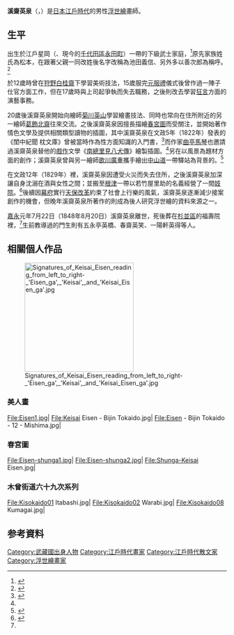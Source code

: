 {{Infobox artist
| name             = 溪齋 英泉
| native_name      = 渓斎 英泉
| native_name_lang = ja
| birth_date       = [[寬政|寬政]]2年（西元1790年）
| birth_place      = [[武藏國|武藏國]]
| death_date       = [[嘉永|嘉永]]元年7月22日（西元1848年8月20日）
| nationality      = [[日本|日本]]
| known_for        = [[美人绘|美人畫]]<br>[[春宮圖|春宮圖]]
}}
{{japanese
|japanese=渓斎 英泉
|kana=けいさい えいせん
|romaji=Keisai Eisen
}}

'''溪齋英泉'''（{{lang-ja|渓斎英泉}}，{{bd|1790年||1848年|8月20日}}）是[[日本|日本]][[江戶時代|江戶時代]]的男性[[浮世繪|浮世繪]]畫師。

== 生平 ==
出生於江戶星岡（{{lang|ja|江戸星ヶ岡}}、現今的[[千代田區|千代田區]][[永田町|永田町]]）一帶的下級武士家庭，<ref name="Fukuji">{{cite web |url=http://www.tesshow.jp/suginami/temple_koenjis_fukuju.html |script-title=ja:福寿院の縁起 |work={{lang|ja|猫の足あと}} |accessdate=2015年10月24日 |archive-date=2015年7月16日 |archive-url=https://web.archive.org/web/20150716070336/http://www.tesshow.jp/suginami/temple_koenjis_fukuju.html |dead-url=no }}</ref>原先家族姓氏為松本，在跟著父親一同改姓後名字改稱為池田義信、另外多以善次郎為稱呼。<ref name="kamisato">{{cite web |url=http://www.town.kamisato.saitama.jp/rekisi/rekisi03-01.htm |script-title=ja:渓斎英泉（けいさい-えいせん） |work=[[上里町|上里町]] |accessdate=2015年10月24日 |deadurl=yes |archiveurl=https://web.archive.org/web/20160521051759/http://www.town.kamisato.saitama.jp/rekisi/rekisi03-01.htm |archivedate=2016年5月21日 }}</ref>

於12歲時曾在[[狩野白桂齋|狩野白桂齋]]下學習美術技法，15歲服完[[日本元服禮|元服禮]]儀式後曾作過一陣子仕官方面工作，但在17歲時與上司起爭執而失去職務，之後則改去學習[[狂言|狂言]]方面的演藝事務。

20歲後溪齋英泉開始向繪師[[菊川英山|菊川英山]]學習繪畫技法、同時也常向在住所附近的另一繪師[[葛飾北齋|葛飾北齋]]往來交流。之後溪齋英泉因擅長描繪[[春宮圖|春宮圖]]而受關注，並開始著作情色文學及提供相關類型讀物的插圖，其中溪齋英泉在文政5年（1822年）發表的《閨中紀聞 枕文庫》曾被當時作為性方面知識的入門書，<ref>{{cite web |url=http://www.shinei-kunren.biz/sakuhin/kitasuna3/14/eisenn.html |script-title=ja:幽霊図　渓斎英泉 |work={{lang|ja|伸栄学習会}} |accessdate=2015年10月24日 |archive-url=https://web.archive.org/web/20150729144807/http://www.shinei-kunren.biz/sakuhin/kitasuna3/14/eisenn.html |archive-date=2015年7月29日 |dead-url=yes }}</ref>而作家[[曲亭馬琴|曲亭馬琴]]也邀請過溪齋英泉替他的[[戲作|戲作]]文學《[[南總里見八犬傳|南總里見八犬傳]]》繪製插圖。<ref name="kamisato"/>另在以風景為題材方面的創作；溪齋英泉曾與另一繪師[[歌川廣重|歌川廣重]]攜手繪出[[中山道|中山道]]一帶驛站為背景的{{nihongo|《木曾街道六十九次》|木曽街道六十九次}}。<ref>{{cite web |url=https://www.city.adachi.tokyo.jp/hakubutsukan/chiikibunka/hakubutsukan/shiryo-kesaiesen.html |script-title=ja:渓斎英泉（けいさいえいせん） |work=[[足立區|足立區]] |date=2011年4月22日 |accessdate=2015年10月24日 |archive-date=2015年2月4日 |archive-url=https://web.archive.org/web/20150204075917/http://www.city.adachi.tokyo.jp/hakubutsukan/chiikibunka/hakubutsukan/shiryo-kesaiesen.html |dead-url=no }}</ref>

在文政12年（1829年）裡，溪齋英泉因遭受火災而失去住所，之後溪齋英泉加深讓自身沈溺在酒與女性之間；並搬至[[根津|根津]]一帶以若竹屋里助的名義經營了一間[[妓院|妓院]]。<ref>{{cite web |url=http://www.jti.co.jp/Culture/museum/collection/other/ukiyoe/u7/index.html |script-title=ja:渓斎英泉画「木曽街道」 |work={{lang|ja|たばこと塩の博物館}} |accessdate=2015年10月24日 |archive-date=2016年3月10日 |archive-url=https://web.archive.org/web/20160310122439/https://www.jti.co.jp/Culture/museum/collection/other/ukiyoe/u7/index.html |dead-url=no }}</ref>後續因[[幕府_(日本)|幕府]]實行[[天保改革|天保改革]]約束了社會上行樂的風氣，溪齋英泉逐漸減少接案創作的機會，但晚年溪齋英泉所著作的{{nihongo|《無名翁隨筆》|无名翁随筆}}則成為後人研究浮世繪的資料來源之一。

[[嘉永|嘉永]]元年7月22日（1848年8月20日）溪齋英泉離世，死後葬在[[杉並區|杉並區]]的福壽院裡，<ref name="Fukuji"/>生前教導過的門生則有五永亭英橋、春齋英笑、一陽軒英得等人。

== 相關個人作品 ==
[[File:Signatures_of_Keisai_Eisen_reading_from_left_to_right-_'Eisen_ga',_'Keisai',_and_'Keisai_Eisen_ga'.jpg|250px]]
=== 美人畫 ===
<gallery widths="200px" heights="200px" perrow="3">
File:Eisen1.jpg|{{nihongo|時世美女競 東都藝子|時世美女競 東都芸子}}
File:Keisai Eisen - Bijin Tokaido.jpg|{{nihongo|美人東海道之大磯驛站|美人東海道 大磯驛}}
File:Eisen - Bijin Tokaido - 12 - Mishima.jpg|{{nihongo|美人東海道之三嶋驛站|美人東海道 三嶋驛}}
</gallery>

=== 春宮圖 ===
<gallery widths="200px" heights="200px" perrow="3">
File:Eisen-shunga1.jpg|
File:Eisen-shunga2.jpg|
File:Shunga-Keisai Eisen.jpg|
</gallery>

=== 木曾街道六十九次系列 ===
<gallery widths="200px" heights="200px" perrow="3">
File:Kisokaido01 Itabashi.jpg|{{nihongo|木曾街道 板橋驛站|木曾街道 板橋之驛}}
File:Kisokaido02 Warabi.jpg|{{nihongo|木曾街道 蕨驛站 戶田川渡場|木曾街道 蕨之驛 戸田川渡場}}
File:Kisokaido08 Kumagai.jpg|{{nihongo|岐阻道中 熊谷宿 八丁堤之景|岐阻道中 熊谷宿 八丁堤ノ景}}
</gallery>

== 参考資料 ==
{{commons category|Keisai Eisen|溪齋英泉}}
{{reflist}}
{{Authority control}}

{{DEFAULTSORT:Keisai Eisen}}
[[Category:武藏國出身人物|Category:武藏國出身人物]]
[[Category:江戶時代畫家|Category:江戶時代畫家]]
[[Category:江戶時代散文家|Category:江戶時代散文家]]
[[Category:浮世繪畫家|Category:浮世繪畫家]]